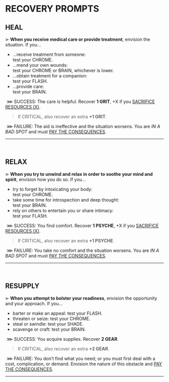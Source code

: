 # RECOVERY PROMPTS

## HEAL
⋗ **When you receive medical care or provide treatment**, envision the situation. If you...
- ...receive treatment from someone:<br/>
 test your <span class="stat">CHROME</span>.
- ...mend your own wounds:<br/>
 test your <span class="stat">CHROME</span> or <span class="stat">BRAIN</span>, whichever is lower.
- ...obtain treatment for a companion:<br/>
 test your <span class="stat">FLASH</span>.
- ...provide care:<br/>
 test your <span class="stat">BRAIN</span>.

&nbsp;<span class="turquoise bold">⋙ SUCCESS</span>: The care is helpful. Recover **1 GRIT**, <span class="turquoise">+X</span> if you [SACRIFICE RESOURCES (X)](/prompts/suffer-prompts#sacrifice-resources). 

> If <span class="turquoise bold">CRITICAL</span>, also recover an extra **+1 GRIT**.

&nbsp;<span class="fuchsia bold">⋙ FAILURE</span>: The aid is ineffective and the situation worsens. You are *IN A BAD SPOT* and must [PAY THE CONSEQUENCES](/prompts/fate-prompts#pay-the-consequences).
<hr/>
<br/>

## RELAX
⋗ **When you try to unwind and relax in order to soothe your mind and spirit**, envision how you do so. If you... 
- try to forget by intoxicating your body:<br/>
 test your <span class="stat">CHROME</span>.
- take some time for introspection and deep thought:<br/>
 test your <span class="stat">BRAIN</span>.
- rely on others to entertain you or share intimacy:<br/>
 test your <span class="stat">FLASH</span>.
 
&nbsp;<span class="turquoise bold">⋙ SUCCESS</span>: You find comfort. Recover **1 PSYCHE**, <span class="turquoise">+X</span> if you [SACRIFICE RESOURCES (X)](/prompts/suffer-prompts#sacrifice-resources). 

> If <span class="turquoise bold">CRITICAL</span>, also recover an extra **+1 PSYCHE**.

&nbsp;<span class="fuchsia bold">⋙ FAILURE</span>: You take no comfort and the situation worsens. You are *IN A BAD SPOT* and must [PAY THE CONSEQUENCES](/prompts/fate-prompts#pay-the-consequences).
<hr/>
<br/>

## RESUPPLY
⋗ **When you attempt to bolster your readiness**, envision the opportunity and your approach. If you...
- barter or make an appeal: test your <span class="stat">FLASH</span>.
- threaten or seize: test your <span class="stat">CHROME</span>.
- steal or swindle: test your <span class="stat">SHADE</span>.
- scavenge or craft: test your <span class="stat">BRAIN</span>.

&nbsp;<span class="turquoise bold">⋙ SUCCESS</span>: You acquire supplies. Recover **2 GEAR**. 

> If <span class="turquoise bold">CRITICAL</span>, also recover an extra **+2 GEAR**.

&nbsp;<span class="fuchsia bold">⋙ FAILURE</span>: You don’t find what you need; or you must first deal with a cost, complication, or demand. Envision the nature of this obstacle and [PAY THE CONSEQUENCES](/prompts/fate-prompts#pay-the-consequences).
<hr/>
<br/>

<div style="height: 400px;"></div>